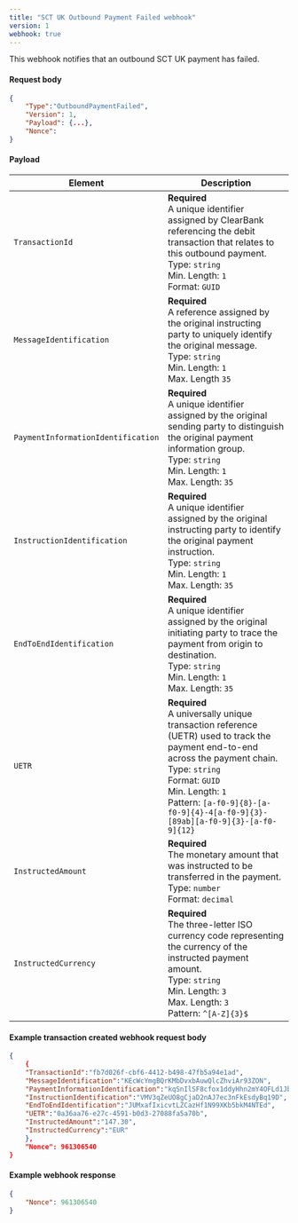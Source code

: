 ```yaml
---
title: "SCT UK Outbound Payment Failed webhook"
version: 1
webhook: true
---
```


This webhook notifies that an outbound SCT UK payment has failed.

#### Request body

```json
{
    "Type":"OutboundPaymentFailed",
    "Version": 1,
    "Payload": {...},
    "Nonce":
}
```

#### Payload
| Element                            | Description                                                                                                                                                                                                                                                                                |
| ---------------------------------- | ------------------------------------------------------------------------------------------------------------------------------------------------------------------------------------------------------------------------------------------------------------------------------------------ |
| `TransactionId`                    | **Required**<br /> A unique identifier assigned by ClearBank referencing the debit transaction that relates to this outbound payment. <br /> Type: `string`<br /> Min. Length: `1`<br /> Format: `GUID`<br />                                                                              |
| `MessageIdentification`            | **Required**<br /> A reference assigned by the original instructing party to uniquely identify the original message. <br /> Type: `string`<br /> Min. Length: `1`<br /> Max. Length `35` <br />                                                                       |
| `PaymentInformationIdentification` | **Required**<br /> A unique identifier assigned by the original sending party to distinguish the original payment information group. <br /> Type: `string`<br /> Min. Length: `1`<br /> Max. Length: `35`<br />                                                                            |
| `InstructionIdentification`        | **Required**<br /> A unique identifier assigned by the original instructing party to identify the original payment instruction. <br /> Type: `string`<br /> Min. Length: `1`<br /> Max. Length: `35`<br />                                                                                 |
| `EndToEndIdentification`           | **Required**<br /> A unique identifier assigned by the original initiating party to trace the payment from origin to destination. <br /> Type: `string`<br />  Min. Length: `1` <br /> Max. Length: `35` <br />                                                                            |
| `UETR`                             | **Required**<br /> A universally unique transaction reference (UETR) used to track the payment end-to-end across the payment chain. <br /> Type: `string`<br /> Format: `GUID`<br /> Min. Length: `1`<br /> Pattern: `[a-f0-9]{8}-[a-f0-9]{4}-4[a-f0-9]{3}-[89ab][a-f0-9]{3}-[a-f0-9]{12}` |
| `InstructedAmount`                 | **Required**<br /> The monetary amount that was instructed to be transferred in the payment. <br /> Type: `number` <br /> Format: `decimal`<br />                                                                                                                                          |
| `InstructedCurrency`               | **Required**<br /> The three-letter ISO currency code representing the currency of the instructed payment amount. <br /> Type: `string` <br /> Min. Length: `3` <br /> Max. Length: `3` <br /> Pattern: `^[A-Z]{3}$`                                                                       |

#### Example transaction created webhook request body

```json
{
    {
    "TransactionId":"fb7d026f-cbf6-4412-b498-47fb5a94e1ad",
    "MessageIdentification":"KEcWcYmgBQrKMbDvxbAuwQlcZhviAr93ZON",
    "PaymentInformationIdentification":"kqSnIlSF8cfox1ddyHhn2mY4OFLd1JbA4ms",
    "InstructionIdentification":"VMV3qZeUO8gCjaD2nAJ7ec3nFkEsdyBq19D",
    "EndToEndIdentification":"JUMxafIxicvtLZCazHf1N99XKb5bkM4NTEd",
    "UETR":"0a36aa76-e27c-4591-b0d3-27088fa5a70b",
    "InstructedAmount":"147.30",
    "InstructedCurrency":"EUR"
    },
    "Nonce": 961306540
}
```

#### Example webhook response

```json
{
    "Nonce": 961306540
}
```
